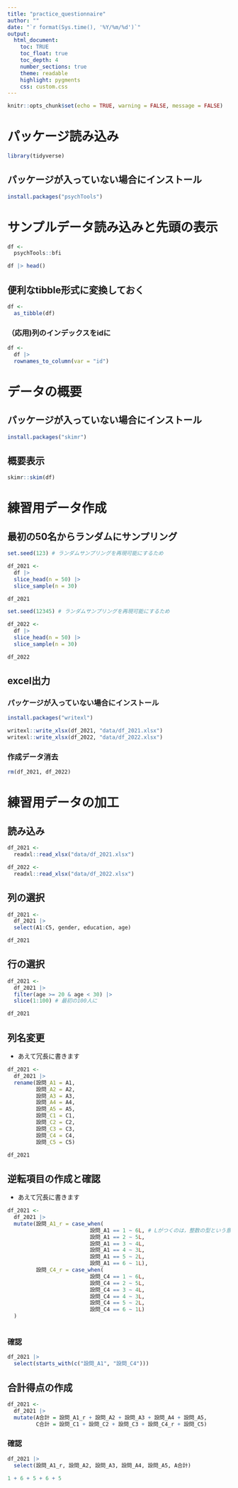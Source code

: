 ```yaml
---
title: "practice_questionnaire"
author: ""
date: "`r format(Sys.time(), '%Y/%m/%d')`"
output:
  html_document: 
    toc: TRUE
    toc_float: true
    toc_depth: 4
    number_sections: true
    theme: readable
    highlight: pygments
    css: custom.css
---
```


```r
knitr::opts_chunk$set(echo = TRUE, warning = FALSE, message = FALSE)
```

# パッケージ読み込み
```r
library(tidyverse)
```

## パッケージが入っていない場合にインストール
```r
install.packages("psychTools")
```

# サンプルデータ読み込みと先頭の表示

```r
df <- 
  psychTools::bfi

df |> head()
```

## 便利なtibble形式に変換しておく
```r
df <- 
  as_tibble(df)
```

### （応用)列のインデックスをidに
```r
df <- 
  df |> 
  rownames_to_column(var = "id")
```


# データの概要

## パッケージが入っていない場合にインストール
```r
install.packages("skimr")
```

## 概要表示
```r
skimr::skim(df)
```

# 練習用データ作成
## 最初の50名からランダムにサンプリング
```r
set.seed(123) # ランダムサンプリングを再現可能にするため

df_2021 <- 
  df |> 
  slice_head(n = 50) |> 
  slice_sample(n = 30)

df_2021
```

```r
set.seed(12345) # ランダムサンプリングを再現可能にするため

df_2022 <- 
  df |> 
  slice_head(n = 50) |> 
  slice_sample(n = 30)

df_2022
```


## excel出力

### パッケージが入っていない場合にインストール
```r
install.packages("writexl")
```


```r
writexl::write_xlsx(df_2021, "data/df_2021.xlsx")
writexl::write_xlsx(df_2022, "data/df_2022.xlsx")
```

### 作成データ消去
```r
rm(df_2021, df_2022)
```


# 練習用データの加工

## 読み込み

```r
df_2021 <- 
  readxl::read_xlsx("data/df_2021.xlsx")

df_2022 <- 
  readxl::read_xlsx("data/df_2022.xlsx")
```


## 列の選択
```r
df_2021 <- 
  df_2021 |> 
  select(A1:C5, gender, education, age)

df_2021
```

## 行の選択
```r
df_2021 <- 
  df_2021 |> 
  filter(age >= 20 & age < 30) |> 
  slice(1:100) # 最初の100人に

df_2021
```

## 列名変更

* あえて冗長に書きます

```r
df_2021 <- 
  df_2021 |> 
  rename(設問_A1 = A1,
         設問_A2 = A2,
         設問_A3 = A3,
         設問_A4 = A4,
         設問_A5 = A5,
         設問_C1 = C1,
         設問_C2 = C2,
         設問_C3 = C3,
         設問_C4 = C4,
         設問_C5 = C5)

df_2021  
```

## 逆転項目の作成と確認

* あえて冗長に書きます

```r
df_2021 <- 
  df_2021 |> 
  mutate(設問_A1_r = case_when(
                          設問_A1 == 1 ~ 6L, # Lがつくのは，整数の型という意味
                          設問_A1 == 2 ~ 5L,
                          設問_A1 == 3 ~ 4L,
                          設問_A1 == 4 ~ 3L,
                          設問_A1 == 5 ~ 2L,
                          設問_A1 == 6 ~ 1L),
         設問_C4_r = case_when(
                          設問_C4 == 1 ~ 6L, 
                          設問_C4 == 2 ~ 5L,
                          設問_C4 == 3 ~ 4L,
                          設問_C4 == 4 ~ 3L,
                          設問_C4 == 5 ~ 2L,
                          設問_C4 == 6 ~ 1L)
  )



```

### 確認
```r
df_2021 |> 
  select(starts_with(c("設問_A1", "設問_C4")))
```



## 合計得点の作成
```r
df_2021 <- 
  df_2021 |> 
  mutate(A合計 = 設問_A1_r + 設問_A2 + 設問_A3 + 設問_A4 + 設問_A5,
         C合計 = 設問_C1 + 設問_C2 + 設問_C3 + 設問_C4_r + 設問_C5)

```

### 確認
```r
df_2021 |> 
  select(設問_A1_r, 設問_A2, 設問_A3, 設問_A4, 設問_A5, A合計)

1 + 6 + 5 + 6 + 5
```



